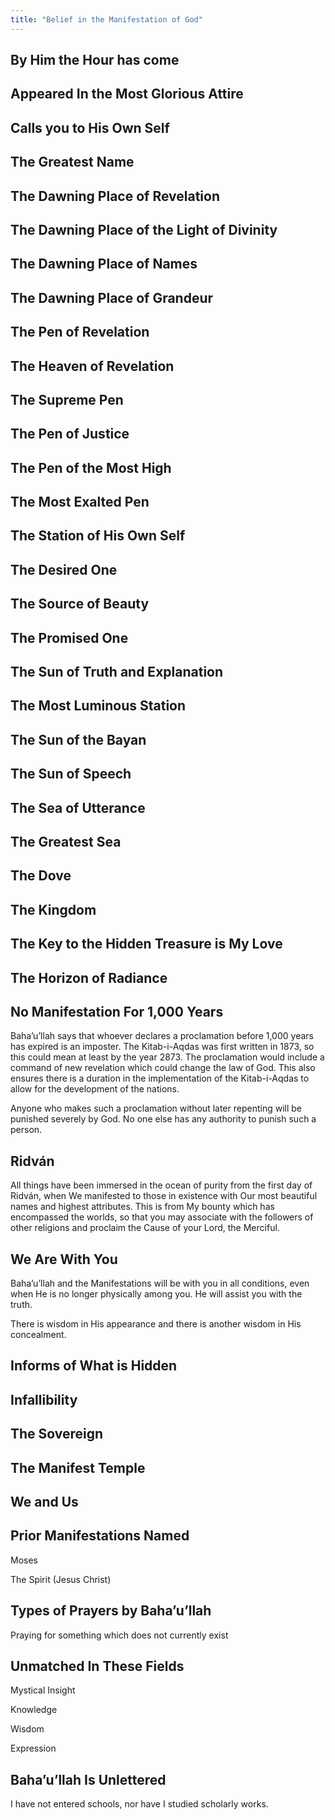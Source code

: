 ```yaml
---
title: "Belief in the Manifestation of God"
---
```


## By Him the Hour has come

## Appeared In the Most Glorious Attire

## Calls you to His Own Self

## The Greatest Name

## The Dawning Place of Revelation

## The Dawning Place of the Light of Divinity

## The Dawning Place of Names

## The Dawning Place of Grandeur

## The Pen of Revelation

## The Heaven of Revelation

## The Supreme Pen

## The Pen of Justice

## The Pen of the Most High

## The Most Exalted Pen

## The Station of His Own Self

## The Desired One

## The Source of Beauty

## The Promised One

## The Sun of Truth and Explanation

## The Most Luminous Station

## The Sun of the Bayan

## The Sun of Speech

## The Sea of Utterance

## The Greatest Sea

## The Dove

## The Kingdom

## The Key to the Hidden Treasure is My Love

## The Horizon of Radiance

## No Manifestation For 1,000 Years

Baha'u'llah says that whoever declares a proclamation before 1,000 years has expired is an imposter. The Kitab-i-Aqdas was first written in 1873, so this could mean at least by the year 2873. The proclamation would include a command of new revelation which could change the law of God. This also ensures there is a duration in the implementation of the Kitab-i-Aqdas to allow for the development of the nations.

Anyone who makes such a proclamation without later repenting will be punished severely by God. No one else has any authority to punish such a person.

## Ridván

All things have been immersed in the ocean of purity from the first day of Ridván, when We manifested to those in existence with Our most beautiful names and highest attributes. This is from My bounty which has encompassed the worlds, so that you may associate with the followers of other religions and proclaim the Cause of your Lord, the Merciful.

## We Are With You

Baha'u'llah and the Manifestations will be with you in all conditions, even when He is no longer physically among you. He will assist you with the truth.

There is wisdom in His appearance and there is another wisdom in His concealment.

## Informs of What is Hidden

## Infallibility

## The Sovereign

## The Manifest Temple

## We and Us

## Prior Manifestations Named

Moses

The Spirit (Jesus Christ)

## Types of Prayers by Baha'u'llah

Praying for something which does not currently exist

## Unmatched In These Fields

Mystical Insight

Knowledge

Wisdom

Expression

## Baha'u'llah Is Unlettered

I have not entered schools, nor have I studied scholarly works.
